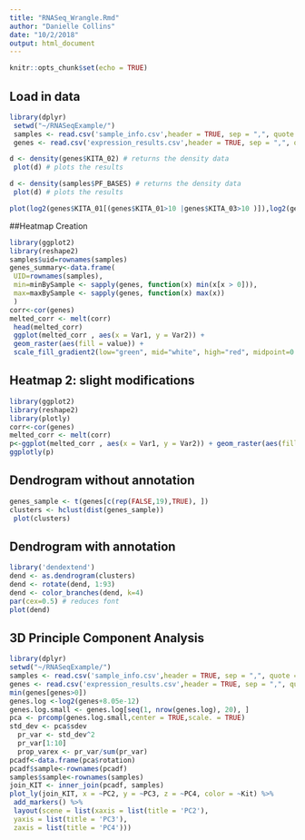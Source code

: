 ```yaml
---
title: "RNASeq_Wrangle.Rmd"
author: "Danielle Collins"
date: "10/2/2018"
output: html_document
---
```


```r
knitr::opts_chunk$set(echo = TRUE)
```

## Load in data
```r
library(dplyr)
 setwd("~/RNASeqExample/")
 samples <- read.csv('sample_info.csv',header = TRUE, sep = ",", quote = "\"", dec = ".", fill = TRUE, row.names = 1)
 genes <- read.csv('expression_results.csv',header = TRUE, sep = ",", quote = "\"", dec = ".", fill = TRUE, row.names = 1)
```

```r
d <- density(genes$KITA_02) # returns the density data
 plot(d) # plots the results
```
```r
d <- density(samples$PF_BASES) # returns the density data
 plot(d) # plots the results
```

```r
plot(log2(genes$KITA_01[(genes$KITA_01>10 |genes$KITA_03>10 )]),log2(genes$KITA_03[(genes$KITA_01>10 |genes$KITA_03>10 )]))
```

##Heatmap Creation

```r
library(ggplot2)
library(reshape2)
samples$uid=rownames(samples)
genes_summary<-data.frame(
 UID=rownames(samples),
 min=minBySample <- sapply(genes, function(x) min(x[x > 0])),
 max=maxBySample <- sapply(genes, function(x) max(x))
 )
corr<-cor(genes)
melted_corr <- melt(corr)
 head(melted_corr)
 ggplot(melted_corr , aes(x = Var1, y = Var2)) +
 geom_raster(aes(fill = value)) +
 scale_fill_gradient2(low="green", mid="white", high="red", midpoint=0.5) + theme_classic()
```

## Heatmap 2: slight modifications

```r
library(ggplot2)
library(reshape2)
library(plotly)
corr<-cor(genes)
melted_corr <- melt(corr)
p<-ggplot(melted_corr , aes(x = Var1, y = Var2)) + geom_raster(aes(fill = value)) + scale_fill_gradient2(low="green", mid="white", high="red", midpoint=0.5) + theme( plot.title = element_blank(),axis.text.x = element_blank(), axis.text.y = element_blank(), axis.title.y = element_blank(), axis.title.x = element_blank())
ggplotly(p)
```

## Dendrogram without annotation

```r
genes_sample <- t(genes[c(rep(FALSE,19),TRUE), ])
clusters <- hclust(dist(genes_sample))
 plot(clusters)
```

## Dendrogram with annotation 

```r
library('dendextend')
dend <- as.dendrogram(clusters)
dend <- rotate(dend, 1:93)
dend <- color_branches(dend, k=4)
par(cex=0.5) # reduces font
plot(dend)
```

## 3D Principle Component Analysis 

```r
library(dplyr)
setwd("~/RNASeqExample/")
samples <- read.csv('sample_info.csv',header = TRUE, sep = ",", quote = "\"", dec = ".", fill = TRUE, row.names = 1)
genes <- read.csv('expression_results.csv',header = TRUE, sep = ",", quote = "\"", dec = ".", fill = TRUE, row.names = 1)
min(genes[genes>0])
genes.log <-log2(genes+8.05e-12)
genes.log.small <- genes.log[seq(1, nrow(genes.log), 20), ]
pca <- prcomp(genes.log.small,center = TRUE,scale. = TRUE)
std_dev <- pca$sdev
  pr_var <- std_dev^2
  pr_var[1:10]
  prop_varex <- pr_var/sum(pr_var)
pcadf<-data.frame(pca$rotation)
pcadf$sample<-rownames(pcadf)
samples$sample<-rownames(samples)
join_KIT <- inner_join(pcadf, samples)
plot_ly(join_KIT, x = ~PC2, y = ~PC3, z = ~PC4, color = ~Kit) %>%
 add_markers() %>%
 layout(scene = list(xaxis = list(title = 'PC2'),
 yaxis = list(title = 'PC3'),
 zaxis = list(title = 'PC4')))
```
